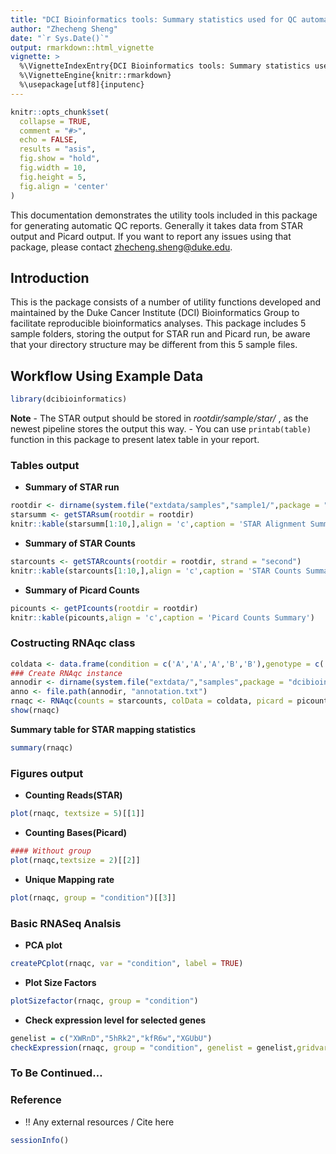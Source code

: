 ```yaml
---
title: "DCI Bioinformatics tools: Summary statistics used for QC automatic report"
author: "Zhecheng Sheng"
date: "`r Sys.Date()`"
output: rmarkdown::html_vignette
vignette: >
  %\VignetteIndexEntry{DCI Bioinformatics tools: Summary statistics used for QC automatic report}
  %\VignetteEngine{knitr::rmarkdown}
  %\usepackage[utf8]{inputenc}
---
```


```r
knitr::opts_chunk$set(
  collapse = TRUE,
  comment = "#>",
  echo = FALSE,
  results = "asis",
  fig.show = "hold",
  fig.width = 10,
  fig.height = 5,
  fig.align = 'center'
)
```

This documentation demonstrates the utility tools included in this package for generating automatic QC reports. Generally it takes data from STAR output and Picard output. If you want to report any issues using that package, please contact [zhecheng.sheng@duke.edu](zhecheng.sheng@duke.edu).

## Introduction


This is the package consists of a number of utility functions developed and maintained by the Duke Cancer Institute (DCI) Bioinformatics Group to facilitate reproducible bioinformatics analyses. This package includes 5 sample folders, storing the output for STAR run and Picard run, be aware that your directory structure may be different from this 5 sample files. 


## Workflow Using Example Data
```r
library(dcibioinformatics)
```

 **Note**
 -  The STAR output should be stored in *rootdir/sample/star/* , as the newest pipeline stores the output this way.
 -  You can use `printab(table)` function in this package to present latex table in your report. 

### Tables output

* **Summary of STAR run**

```r
rootdir <- dirname(system.file("extdata/samples","sample1/",package = "dcibioinformatics",mustWork = TRUE))
starsumm <- getSTARsum(rootdir = rootdir)
knitr::kable(starsumm[1:10,],align = 'c',caption = 'STAR Alignment Summary')
```

* **Summary of STAR Counts**

```r
starcounts <- getSTARcounts(rootdir = rootdir, strand = "second")
knitr::kable(starcounts[1:10,],align = 'c',caption = 'STAR Counts Summary')
```

* **Summary of Picard Counts**
```r
picounts <- getPIcounts(rootdir = rootdir)
knitr::kable(picounts,align = 'c',caption = 'Picard Counts Summary')
```

### Costructing RNAqc class

```r
coldata <- data.frame(condition = c('A','A','A','B','B'),genotype = c('W','P','W','P','W'),row.names = paste0('sample',1:5))
### Create RNAqc instance
annodir <- dirname(system.file("extdata/","samples",package = "dcibioinformatics",mustWork = TRUE))
anno <- file.path(annodir, "annotation.txt")
rnaqc <- RNAqc(counts = starcounts, colData = coldata, picard = picounts,anno = anno)
show(rnaqc)
```

**Summary table for STAR mapping statistics**
```r
summary(rnaqc)
```


### Figures output

* **Counting Reads(STAR)**

```r
plot(rnaqc, textsize = 5)[[1]]
```

* **Counting Bases(Picard)**

```r
#### Without group
plot(rnaqc,textsize = 2)[[2]]
```

* **Unique Mapping rate**
```r
plot(rnaqc, group = "condition")[[3]]
```

### Basic RNASeq Analsis

* **PCA plot**
```r
createPCplot(rnaqc, var = "condition", label = TRUE)
```

* **Plot Size Factors**
```r
plotSizefactor(rnaqc, group = "condition")
```


* **Check expression level for selected genes**

```r
genelist = c("XWRnD","5hRk2","kfR6w","XGUbU")
checkExpression(rnaqc, group = "condition", genelist = genelist,gridvar = "genotype")
```

### To Be Continued...

### Reference

- !! Any external resources / Cite here


```r
sessionInfo()
```